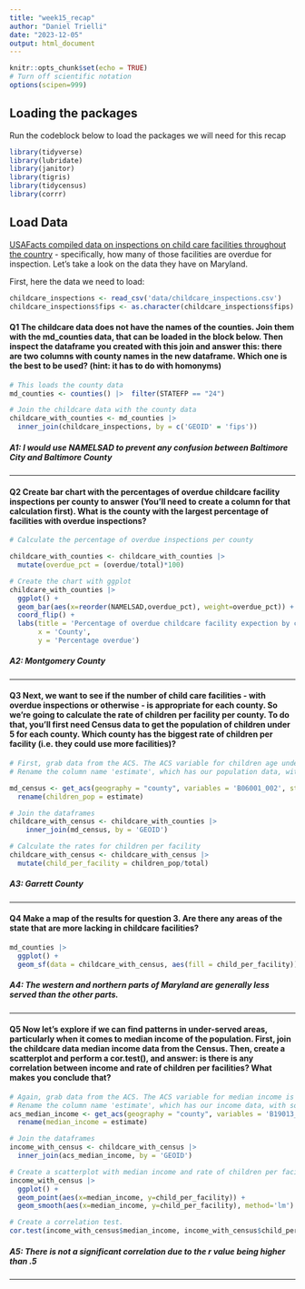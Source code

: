 ```yaml
---
title: "week15_recap"
author: "Daniel Trielli"
date: "2023-12-05"
output: html_document
---
```


```r
knitr::opts_chunk$set(echo = TRUE)
# Turn off scientific notation
options(scipen=999)
```

## Loading the packages

Run the codeblock below to load the packages we will need for this recap

```r
library(tidyverse)
library(lubridate)
library(janitor)
library(tigris)
library(tidycensus)
library(corrr)
```

## Load Data

[USAFacts compiled data on inspections on child care facilities throughout the country](https://usafacts.org/data-projects/childcare-inspections) - specifically, how many of those facilities are overdue for inspection. Let's take a look on the data they have on Maryland.

First, here the data we need to load:

```r
childcare_inspections <- read_csv('data/childcare_inspections.csv')
childcare_inspections$fips <- as.character(childcare_inspections$fips)
```

#### **Q1** The childcare data does not have the names of the counties. Join them with the md_counties data, that can be loaded in the block below. Then inspect the dataframe you created with this join and answer this: there are two columns with county names in the new dataframe. Which one is the best to be used? (hint: it has to do with homonyms)

```r
# This loads the county data
md_counties <- counties() |>  filter(STATEFP == "24")
```

```r
# Join the childcare data with the county data 
childcare_with_counties <- md_counties |>
  inner_join(childcare_inspections, by = c('GEOID' = 'fips'))
```

##### A1: I would use NAMELSAD to prevent any confusion between Baltimore City and Baltimore County

------------------------------------------------------------------------

#### **Q2** Create bar chart with the percentages of overdue childcare facility inspections per county to answer (You'll need to create a column for that calculation first). What is the county with the largest percentage of facilities with overdue inspections?

```r
# Calculate the percentage of overdue inspections per county

childcare_with_counties <- childcare_with_counties |>
  mutate(overdue_pct = (overdue/total)*100)

# Create the chart with ggplot
childcare_with_counties |>
  ggplot() +
  geom_bar(aes(x=reorder(NAMELSAD,overdue_pct), weight=overdue_pct)) +
  coord_flip() +
  labs(title = 'Percentage of overdue childcare facility expection by county',
       x = 'County',
       y = 'Percentage overdue')
```

##### **A2: Montgomery County**

------------------------------------------------------------------------

#### **Q3** Next, we want to see if the number of child care facilities - with overdue inspections or otherwise - is appropriate for each county. So we're going to calculate the rate of children per facility per county. To do that, you'll first need Census data to get the population of children under 5 for each county. Which county has the biggest rate of children per facility (i.e. they could use more facilities)?

```r
# First, grab data from the ACS. The ACS variable for children age under 5 is B06001_002 We want 2022 data.
# Rename the column name 'estimate', which has our population data, with something more useful, like 'children_pop'

md_census <- get_acs(geography = "county", variables = 'B06001_002', state = 'MD', year = 2022) |>
  rename(children_pop = estimate)

```

```r
# Join the dataframes
childcare_with_census <- childcare_with_counties |>
    inner_join(md_census, by = 'GEOID')

# Calculate the rates for children per facility
childcare_with_census <- childcare_with_census |>
  mutate(child_per_facility = children_pop/total) 
```

##### **A3: Garrett County**

------------------------------------------------------------------------

#### **Q4** Make a map of the results for question 3. Are there any areas of the state that are more lacking in childcare facilities?

```r
md_counties |>
  ggplot() +
  geom_sf(data = childcare_with_census, aes(fill = child_per_facility))
```

##### **A4**: The western and northern parts of Maryland are generally less served than the other parts.

------------------------------------------------------------------------

#### **Q5** Now let's explore if we can find patterns in under-served areas, particularly when it comes to median income of the population. First, join the childcare data median income data from the Census. Then, create a scatterplot and perform a cor.test(), and answer: is there is any correlation between income and rate of children per facilities? What makes you conclude that?

```r
# Again, grab data from the ACS. The ACS variable for median income is B19013_001. We want 2022 data again.
# Rename the column name 'estimate', which has our income data, with something more useful, like 'median_income'
acs_median_income <- get_acs(geography = "county", variables = 'B19013_001', state = 'MD', year = 2022) |>
  rename(median_income = estimate)
```

```r
# Join the dataframes
income_with_census <- childcare_with_census |>
  inner_join(acs_median_income, by = 'GEOID')

```

```r
# Create a scatterplot with median income and rate of children per facility
income_with_census |>
  ggplot() +
  geom_point(aes(x=median_income, y=child_per_facility)) +
  geom_smooth(aes(x=median_income, y=child_per_facility), method='lm')
```

```r
# Create a correlation test.
cor.test(income_with_census$median_income, income_with_census$child_per_facility)
```

##### A5: There is not a significant correlation due to the r value being higher than .5

------------------------------------------------------------------------
